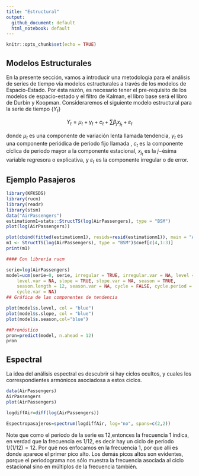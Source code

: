 ```yaml
---
title: "Estructural"
output:
  github_document: default
  html_notebook: default
---
```


```r
knitr::opts_chunk$set(echo = TRUE)
```

## Modelos Estructurales

En la presente sección, vamos a introducir una metodología para el análisis de series de tiempo vía modelos estructurales a través de los modelos de Espacio-Estado. Por ésta razón, es necesario tener el pre-requisito de los modelos de espacio-estado y el filtro de Kalman, el libro base será el libro de Durbin y Koopman. Consideraremos el siguiente modelo estructural para la serie de tiempo $\{Y_{t}\}$

$$Y_{t}=\mu_{t}+\gamma_{t}+c_{t}+\sum \beta_{j} x_j_t+\varepsilon_{t}$$

donde $\mu_{t}$ es una componente de variación lenta llamada tendencia,  $\gamma_{t}$ es una componente periódica de periodo fijo llamada \textit{estacional}, $c_{t}$ es la componente cíclica de periodo mayor a la componente estacional, $x_j_t$ es la $j-$ésima variable regresora o explicativa, y $\varepsilon_{t}$ es la componente  irregular o de error.


## Ejemplo Pasajeros

```r
library(KFKSDS)
library(rucm)
library(readr)
library(stsm)
data("AirPassengers")
estimationm1=stats::StructTS(log(AirPassengers), type = "BSM")
plot(log(AirPassengers))
```

```r
plot(cbind(fitted(estimationm1), resids=resid(estimationm1)), main = "Airpassengers")
m1 <- StructTS(log(AirPassengers), type = "BSM")$coef[c(4,1:3)]
print(m1)
```

```r
#### Con librería rucm

serie=log(AirPassengers)
model=ucm(serie~0, serie, irregular = TRUE, irregular.var = NA, level = TRUE,
    level.var = NA, slope = TRUE, slope.var = NA, season = TRUE,
    season.length = 12, season.var = NA, cycle = FALSE, cycle.period = NA,
    cycle.var = NA)
## Gráfica de las componentes de tendencia

plot(model$s.level, col = "blue")
plot(model$s.slope, col = "blue")
plot(model$s.season,col="blue")


```

```r
##Pronóstico
pron=predict(model, n.ahead = 12)
pron
```

## Espectral

La idea del análisis espectral es descubrir si hay ciclos ocultos, y cuales los correspondientes armónicos asociadosa a estos ciclos.

```r
data(AirPassengers)
AirPassengers
plot(AirPassengers)

logdiffAir=diff(log(AirPassengers))

Espectropasajeros=spectrum(logdiffAir, log="no", spans=c(2,2))
```

Note que como el periodo de la serie es 12,entonces la frecuencia 1 indica, en verdad que la frecuencia es 1/12, es decir hay un ciclo de periodo $1/(1/12)=12$.  Por qué nos enfocamos en la frecuencia 1, por que allí es donde aparece el primer pico alto. Los demás picos altos son evidentes, porque el periodograma nos sólo muestra la frecuencia asociada al ciclo estacional sino en múltiplos de la frecuencia también.
